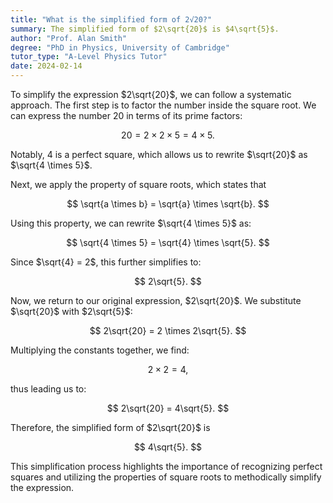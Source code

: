 ```yaml
---
title: "What is the simplified form of 2√20?"
summary: The simplified form of $2\sqrt{20}$ is $4\sqrt{5}$.
author: "Prof. Alan Smith"
degree: "PhD in Physics, University of Cambridge"
tutor_type: "A-Level Physics Tutor"
date: 2024-02-14
---
```


To simplify the expression $2\sqrt{20}$, we can follow a systematic approach. The first step is to factor the number inside the square root. We can express the number $20$ in terms of its prime factors: 

$$
20 = 2 \times 2 \times 5 = 4 \times 5.
$$

Notably, $4$ is a perfect square, which allows us to rewrite $\sqrt{20}$ as $\sqrt{4 \times 5}$.

Next, we apply the property of square roots, which states that 

$$
\sqrt{a \times b} = \sqrt{a} \times \sqrt{b}.
$$

Using this property, we can rewrite $\sqrt{4 \times 5}$ as:

$$
\sqrt{4 \times 5} = \sqrt{4} \times \sqrt{5}.
$$

Since $\sqrt{4} = 2$, this further simplifies to:

$$
2\sqrt{5}.
$$

Now, we return to our original expression, $2\sqrt{20}$. We substitute $\sqrt{20}$ with $2\sqrt{5}$:

$$
2\sqrt{20} = 2 \times 2\sqrt{5}.
$$

Multiplying the constants together, we find:

$$
2 \times 2 = 4,
$$

thus leading us to:

$$
2\sqrt{20} = 4\sqrt{5}.
$$

Therefore, the simplified form of $2\sqrt{20}$ is 

$$
4\sqrt{5}.
$$

This simplification process highlights the importance of recognizing perfect squares and utilizing the properties of square roots to methodically simplify the expression.
    